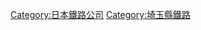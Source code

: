 {{Commonscat|Chichibu Railway}}
{{DEFAULTSORT:Chichibu Railway}}
[[Category:日本鐵路公司|Category:日本鐵路公司]]
[[Category:埼玉縣鐵路|Category:埼玉縣鐵路]]
